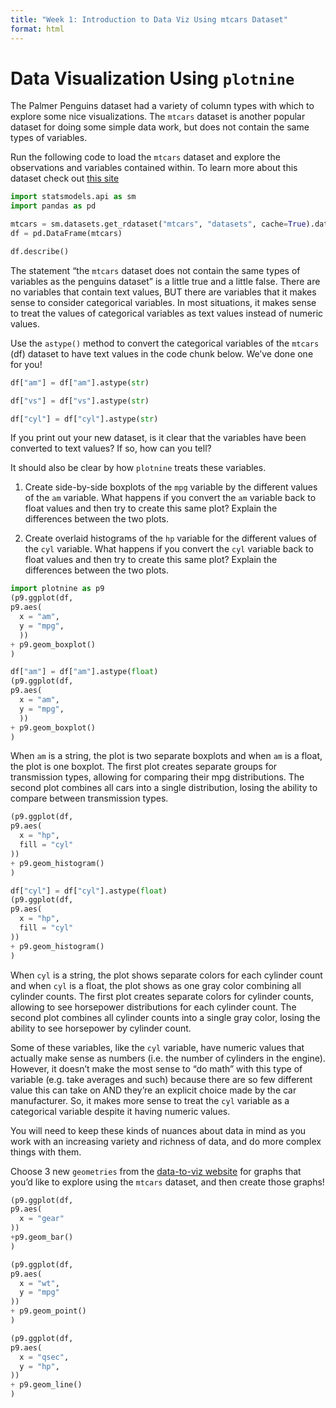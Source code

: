 ```yaml
---
title: "Week 1: Introduction to Data Viz Using mtcars Dataset"
format: html
---
```


# Data Visualization Using `plotnine`

The Palmer Penguins dataset had a variety of column types with which to explore some nice visualizations. The `mtcars` dataset is another popular dataset for doing some simple data work, but does not contain the same types of variables.

Run the following code to load the `mtcars` dataset and explore the observations and variables contained within. To learn more about this dataset check out [this site](https://stat.ethz.ch/R-manual/R-devel/library/datasets/html/mtcars.html)

```python
import statsmodels.api as sm
import pandas as pd

mtcars = sm.datasets.get_rdataset("mtcars", "datasets", cache=True).data
df = pd.DataFrame(mtcars)
```

```python
df.describe()
```

The statement "the `mtcars` dataset does not contain the same types of variables as the penguins dataset" is a little true and a little false. There are no variables that contain text values, BUT there are variables that it makes sense to consider categorical variables. In most situations, it makes sense to treat the values of categorical variables as text values instead of numeric values.

Use the `astype()` method to convert the categorical variables of the `mtcars` (df) dataset to have text values in the code chunk below. We've done one for you!

```python
df["am"] = df["am"].astype(str)

df["vs"] = df["vs"].astype(str)

df["cyl"] = df["cyl"].astype(str)
```

If you print out your new dataset, is it clear that the variables have been converted to text values? If so, how can you tell?

It should also be clear by how `plotnine` treats these variables.

1. Create side-by-side boxplots of the `mpg` variable by the different values of the `am` variable. What happens if you convert the `am` variable back to float values and then try to create this same plot? Explain the differences between the two plots.

2. Create overlaid histograms of the `hp` variable for the different values of the `cyl` variable. What happens if you convert the `cyl` variable back to float values and then try to create this same plot? Explain the differences between the two plots.

```python
import plotnine as p9
(p9.ggplot(df,
p9.aes(
  x = "am",
  y = "mpg",
  ))
+ p9.geom_boxplot()
)
```

```python
df["am"] = df["am"].astype(float)
(p9.ggplot(df,
p9.aes(
  x = "am",
  y = "mpg",
  ))
+ p9.geom_boxplot()
)
```

When `am` is a string, the plot is two separate boxplots and when `am` is a float, the plot is one boxplot. The first plot creates separate groups for transmission types, allowing for comparing their mpg distributions. The second plot combines all cars into a single distribution, losing the ability to compare between transmission types.

```python
(p9.ggplot(df,
p9.aes(
  x = "hp",
  fill = "cyl"
))
+ p9.geom_histogram()
)
```

```python
df["cyl"] = df["cyl"].astype(float)
(p9.ggplot(df,
p9.aes(
  x = "hp",
  fill = "cyl"
))
+ p9.geom_histogram()
)
```

When `cyl` is a string, the plot shows separate colors for each cylinder count and when `cyl` is a float, the plot shows as one gray color combining all cylinder counts. The first plot creates separate colors for cylinder counts, allowing to see horsepower distributions for each cylinder count. The second plot combines all cylinder counts into a single gray color, losing the ability to see horsepower by cylinder count.

Some of these variables, like the `cyl` variable, have numeric values that actually make sense as numbers (i.e. the number of cylinders in the engine). However, it doesn't make the most sense to "do math" with this type of variable (e.g. take averages and such) because there are so few different value this can take on AND they're an explicit choice made by the car manufacturer. So, it makes more sense to treat the `cyl` variable as a categorical variable despite it having numeric values.

You will need to keep these kinds of nuances about data in mind as you work with an increasing variety and richness of data, and do more complex things with them.

Choose 3 new `geometries` from the [data-to-viz website](https://www.data-to-viz.com/) for graphs that you'd like to explore using the `mtcars` dataset, and then create those graphs!

```python
(p9.ggplot(df,
p9.aes(
  x = "gear"
))
+p9.geom_bar()
)
```

```python
(p9.ggplot(df,
p9.aes(
  x = "wt",
  y = "mpg"
))
+ p9.geom_point()
)
```

```python
(p9.ggplot(df,
p9.aes(
  x = "qsec",
  y = "hp",
))
+ p9.geom_line()
)
```